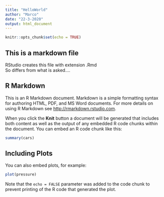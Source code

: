 ```yaml
---
title: "HelloWorld"
author: "Marco"
date: "22-3-2020"
output: html_document
---
```


```r
knitr::opts_chunk$set(echo = TRUE)
```

## This is a markdown file

RStudio creates this file with extension .Rmd  
So differs from what is asked....  

## R Markdown

This is an R Markdown document. Markdown is a simple formatting syntax for authoring HTML, PDF, and MS Word documents. For more details on using R Markdown see <http://rmarkdown.rstudio.com>.

When you click the **Knit** button a document will be generated that includes both content as well as the output of any embedded R code chunks within the document. You can embed an R code chunk like this:

```r
summary(cars)
```

## Including Plots

You can also embed plots, for example:

```r
plot(pressure)
```

Note that the `echo = FALSE` parameter was added to the code chunk to prevent printing of the R code that generated the plot.
